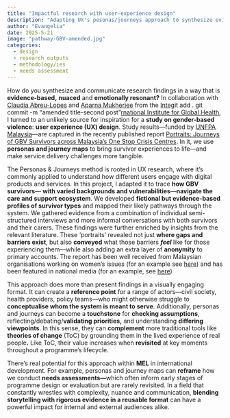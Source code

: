 ```yaml
---
title: "Impactful research with user-experience design"
description: "Adapting UX's pesonas/journeys approach to synthesize evidence on how gender-based violence survivors experience care pathways"
author: "Evangelia"
date: 2025-5-21
image: "pathway-GBV-amended.jpg"
categories:
  - design
  - research outputs
  - methodology/ies
  - needs assessment
---
```


How do you synthesize and communicate research findings in a way that is **evidence-based,** **nuaced** and **emotionally resonant?** In collaboration with [Claudia Abreu-Lopes](https://www.linkedin.com/in/claudia-abreu-lopes-219344a/) and [Aparna Mukherjee](https://www.linkedin.com/in/aparna-mukherjee-56072740/) from the [Inte](https://unu.edu/iigh)git add .
git commit -m "amended title-second post"[rnational Institute for Global Health](https://unu.edu/iigh), I turned to an unlikely source for inspiration for a **study on gender-based violence**: **user experience (UX) design**.
Study results—funded by [UNFPA Malaysia](https://malaysia.unfpa.org/en)—are captured in the recently published report [Portraits: Journeys of GBV Survivors across Malaysia's One Stop Crisis Centres](https://malaysia.unfpa.org/en/publications/portraits-journeys-gender-based-violence-survivors-across-malaysias-one-stop-crisis).
In it, we use **personas and journey maps** to bring survivor experiences to life—and make service delivery challenges more tangible.

The Personas & Journeys method is rooted in UX research, where it’s commonly applied to understand how different users engage with digital products and services.
In this project, I adapted it to trace **how GBV survivors**— **with varied backgrounds and vulnerabilities**—**navigate the care and support ecosystem**.
We developed **fictional but evidence-based profiles of survivor types** and mapped their likely pathways through the system.
We gathered evidence from a combination of individual semi-structured interviews and more informal conversations with both survivors and their carers.
These findings were further enriched by insights from the relevant literature.
These ‘portraits’ revealed not just **where gaps and barriers exist**, but also **conveyed** what those barriers ***feel*** like for those experiencing them—while also adding an extra layer of **anonymity** to primary accounts.
The report has been well received from Malaysian organisations working on women's issues (for an example see [here](https://ova.galencentre.org/women-in-malaysia-recount-their-experiences-of-gender-based-violence-and-its-aftermath-in-un-report-part-1/)) and has been featured in national media (for an example, see [here](https://www.sinardaily.my/article/226043/focus/national/unfpa-unu-iigh-strengthen-malaysias-response-to-gender-based-violence))

This approach does more than present findings in a visually engaging format.
It can create a **reference point** for a range of actors—civil society, health providers, policy teams—who might otherwise struggle to **conceptualise whom the system is meant to serve**.
Additionally, personas and journeys can become a **touchstone** for **checking assumptions**, reflecting/debating/**validating priorities,** and understanding **differing** **viewpoints**.
In this sense, they can **complement** more traditional tools like **theories of change** (ToC) by grounding them in the lived experience of real people**.** Like ToC, their value increases when **revisited** at key moments throughout a programme’s lifecycle.

There’s real potential for this approach within **MEL** in international development.
For example, personas and journey maps can **reframe** how we conduct **needs assessments—**which often inform early stages of programme design or evaluation but are rarely revisited.
In a field that constantly wrestles with complexity, nuance and communication, **blending storytelling with rigorous evidence in a reusable format** can have a powerful impact for internal and external audiences alike.
